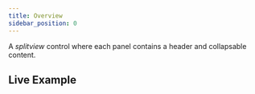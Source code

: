 ```yaml
---
title: Overview
sidebar_position: 0
---
```


A *splitview* control where each panel contains a header and collapsable content.

<DocRef declaration="IPaneviewReactProps"/>

## Live Example

<LiveExample framework='react' id='paneview/simple' />
